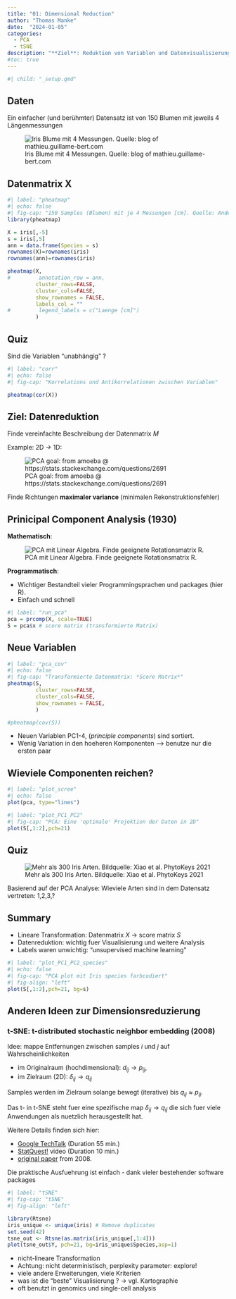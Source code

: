 ```yaml
---
title: "01: Dimensional Reduction"
author: "Thomas Manke"
date:  "2024-01-05"
categories:
  - PCA
  - tSNE
description: "**Ziel**: Reduktion von Variablen und Datenvisualisierung"
#toc: true
---
```


```r
#| child: "_setup.qmd"
```


## Daten

Ein einfacher (und berühmter) Datensatz ist von 150 Blumen mit jeweils 4 Längenmessungen

![Iris Blume mit 4 Messungen. 
Quelle: blog of mathieu.guillame-bert.com](images/sepal_petal.jpeg){fig-align="left"}


## Datenmatrix X

```r
#| label: "pheatmap"
#| echo: false
#| fig-cap: "150 Samples (Blumen) mit je 4 Messungen [cm]. Quelle: Anderson (1935)"
library(pheatmap)

X = iris[,-5]
s = iris[,5]
ann = data.frame(Species = s)  
rownames(X)=rownames(iris)
rownames(ann)=rownames(iris)

pheatmap(X, 
#         annotation_row = ann,
         cluster_rows=FALSE,
         cluster_cols=FALSE,
         show_rownames = FALSE,
         labels_col = ""
#         legend_labels = c("Laenge [cm]")
         )
```

## Quiz

Sind die Variablen "unabhängig" ?

```r
#| label: "corr"
#| echo: false
#| fig-cap: "Korrelations und Antikorrelationen zwischen Variablen"

pheatmap(cor(X))
```

## Ziel: Datenreduktion

Finde vereinfachte Beschreibung der Datenmatrix $M$

Example: 2D $\to$ 1D:

![PCA goal: from amoeba \@ https://stats.stackexchange.com/questions/2691](images/PCA.gif){fig-align="left"}

Finde Richtungen **maximaler variance** (minimalen Rekonstruktionsfehler)

## Prinicipal Component Analysis (1930)

**Mathematisch**:

![PCA mit Linear Algebra. Finde geeignete Rotationsmatrix R.](images/PCA.jpg)

**Programmatisch**:

-   Wichtiger Bestandteil vieler Programmingsprachen und packages (hier R).
-   Einfach und schnell

```r
#| label: "run_pca"
pca = prcomp(X, scale=TRUE)
S = pca$x # score matrix (transformierte Matrix)
```

## Neue Variablen

```r
#| label: "pca_cov"
#| echo: false
#| fig-cap: "Transformierte Datenmatrix: *Score Matrix*"
pheatmap(S, 
         cluster_rows=FALSE,
         cluster_cols=FALSE,
         show_rownames = FALSE,
         )

#pheatmap(cov(S)) 
```

-   Neuen Variablen PC1-4, (*principle components*) sind sortiert.
-   Wenig Variation in den hoeheren Komponenten --\> benutze nur die ersten paar

## Wieviele Componenten reichen?

```r
#| label: "plot_scree"
#| echo: false
plot(pca, type="lines")
```

```r
#| label: "plot_PC1_PC2"
#| fig-cap: "PCA: Eine 'optimale' Projektion der Daten in 2D"
plot(S[,1:2],pch=21)
```

## Quiz
![Mehr als 300 Iris Arten.  Bildquelle: Xiao et al. PhytoKeys 2021](images/iris_phylo.jpeg)

Basierend auf der PCA Analyse: Wieviele Arten sind in dem Datensatz vertreten: 1,2,3,?

## Summary

-   Lineare Transformation: Datenmatrix $X$ $\to$ score matrix $S$
-   Datenreduktion: wichtig fuer Visualisierung und weitere Analysis
-   Labels waren unwichtig: "unsupervised machine learning"

```r
#| label: "plot_PC1_PC2_species"
#| echo: false
#| fig-cap: "PCA plot mit Iris species farbcodiert"
#| fig-align: "left"
plot(S[,1:2],pch=21, bg=s)
```


## Anderen Ideen zur Dimensionsreduzierung

### t-SNE: t-distributed stochastic neighbor embedding (2008)

Idee: mappe Entfernungen zwischen samples $i$ und $j$ auf Wahrscheinlichkeiten 

-   im Originalraum (hochdimensional): $d_{ij} \to p_{ij}$,
-   im Zielraum (2D): $\delta_{ij} \to q_{ij}$

Samples werden im Zielraum solange bewegt (iterative) bis $q_{ij} \approx p_{ij}$.

Das t- in t-SNE steht fuer eine spezifische map $\delta_{ij} \to q_{ij}$ 
die sich fuer viele Anwendungen als nuetzlich herausgestellt hat.

Weitere Details finden sich hier:

-   [Google TechTalk](https://www.youtube.com/watch?v=RJVL80Gg3lA&list=UUtXKDgv1AVoG88PLl8nGXmw) (Duration 55 min.)
-   [StatQuest!](https://www.youtube.com/watch?v=NEaUSP4YerM) video (Duration 10 min.)
-   [original paper](https://jmlr.csail.mit.edu/papers/volume9/vandermaaten08a/vandermaaten08a.pdf) from 2008.

Die praktische Ausfuehrung ist einfach - dank vieler bestehender software packages


```r
#| label: "tSNE"
#| fig-cap: "tSNE"
#| fig-align: "left"

library(Rtsne)
iris_unique <- unique(iris) # Remove duplicates
set.seed(42) 
tsne_out <- Rtsne(as.matrix(iris_unique[,1:4])) 
plot(tsne_out$Y, pch=21, bg=iris_unique$Species,asp=1) 
```


- nicht-lineare Transformation
- Achtung: nicht deterministisch, perplexity parameter: explore!
- viele andere Erweiterungen, viele Kriterien
- was ist die "beste" Visualisierung ? $\to$ vgl. Kartographie
- oft benutzt in genomics und single-cell analysis